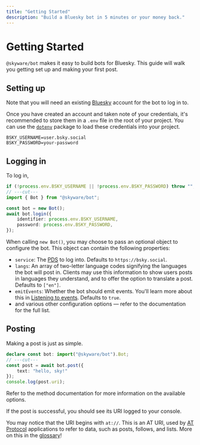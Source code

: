```yaml
---
title: "Getting Started"
description: "Build a Bluesky bot in 5 minutes or your money back."
---
```


# Getting Started
`@skyware/bot` makes it easy to build bots for Bluesky. This guide will walk you getting set up and making your first post.

## Setting up

Note that you will need an existing [Bluesky](https://bsky.app) account for the bot to log in to.

Once you have created an account and taken note of your credentials, it's recommended to store them in a `.env` file in the root of your project. You can use the [`dotenv`](https://www.npmjs.com/package/dotenv) package to load these credentials into your project.

```
BSKY_USERNAME=user.bsky.social
BSKY_PASSWORD=your-password
```

## Logging in

To log in,

```ts twoslash
if (!process.env.BSKY_USERNAME || !process.env.BSKY_PASSWORD) throw "";
// ---cut---
import { Bot } from "@skyware/bot";

const bot = new Bot();
await bot.login({
	identifier: process.env.BSKY_USERNAME,
	password: process.env.BSKY_PASSWORD,
});
```

When calling `new Bot()`, you may choose to pass an optional <Reference to="/docs/bot/types/BotPostOptions" /> object to configure the bot. This object can contain the following properties:

- `service`: The [PDS](/guides/bot/glossary#pds-personal-data-server) to log into. Defaults to `https://bsky.social`.
- `langs`: An array of two-letter language codes signifying the languages the bot will post in. Clients may use this information to show users posts in languages they understand, and to offer the option to translate a post. Defaults to `["en"]`.
- `emitEvents`: Whether the bot should emit events. You'll learn more about this in [Listening to events](/guides/bot/event-handling/listening-to-events). Defaults to `true`.
- and various other configuration options — refer to the <Reference to="/docs/bot/types/BotPostOptions" /> documentation for the full list.

## Posting

Making a post is just as simple.

```ts twoslash
declare const bot: import("@skyware/bot").Bot;
// ---cut---
const post = await bot.post({
	text: "hello, sky!"
});
console.log(post.uri);
```

Refer to the <Reference to="/docs/bot/classes/Bot#post" /> method documentation for more information on the available options.

If the post is successful, you should see its URI logged to your console.

You may notice that the URI begins with `at://`. This is an AT URI, used by [AT Protocol](/guides/bot/glossary#at-protocol-atproto-atp) applications to refer to data, such as posts, follows, and lists. More on this in the [glossary](/guides/bot/glossary#at-uri)!

